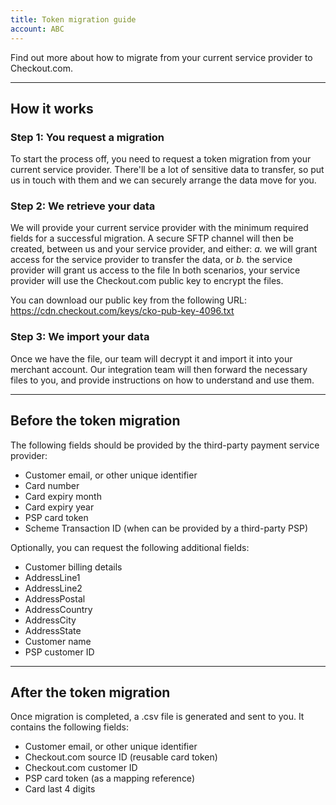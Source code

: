 ```yaml
---
title: Token migration guide
account: ABC
---
```


Find out more about how to migrate from your current service provider to Checkout.com.

---

## How it works

### Step 1: You request a migration

To start the process off, you need to request a token migration from your current service provider. There'll be a lot of sensitive data to transfer, so put us in touch with them and we can securely arrange the data move for you.

### Step 2: We retrieve your data

We will provide your current service provider with the minimum required fields for a successful migration. A secure SFTP channel will then be created, between us and your service provider, and either:
_a._ we will grant access for the service provider to transfer the data,
or _b._ the service provider will grant us access to the file
In both scenarios, your service provider will use the Checkout.com public key to encrypt
the files.

<TipBox>

You can download our public key from the following URL:
<ExternalLink href="https://cdn.checkout.com/keys/cko-pub-key-4096.txt" target="_blank">https://cdn.checkout.com/keys/cko-pub-key-4096.txt</ExternalLink>

</TipBox>

### Step 3: We import your data

Once we have the file, our team will decrypt it and import it into your merchant account. Our integration team will then forward the necessary files to you, and provide instructions on how to understand and use them.

---

## Before the token migration

The following fields should be provided by the third-party payment service provider:

*   Customer email, or other unique identifier
*   Card number
*   Card expiry month
*   Card expiry year
*   PSP card token
*   Scheme Transaction ID (when can be provided by a third-party PSP)


Optionally, you can request the following additional fields:

*   Customer billing details
*   AddressLine1
*   AddressLine2
*   AddressPostal
*   AddressCountry
*   AddressCity
*   AddressState
*   Customer name
*   PSP customer ID

---

## After the token migration

Once migration is completed, a .csv file is generated and sent to you. It contains the following fields:

*   Customer email, or other unique identifier
*   Checkout.com source ID (reusable card token)
*   Checkout.com customer ID
*   PSP card token (as a mapping reference)
*   Card last 4 digits
